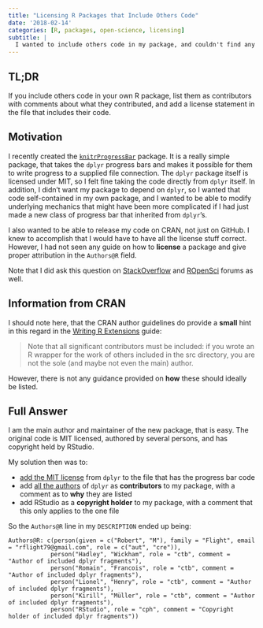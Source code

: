 ```yaml
---
title: "Licensing R Packages that Include Others Code"
date: '2018-02-14'
categories: [R, packages, open-science, licensing]
subtitle: |
  I wanted to include others code in my package, and couldn't find any good resources.
---
```


## TL;DR

If you include others code in your own R package, list them as contributors with comments about what they contributed, and add a license statement in the file that includes their code.

## Motivation

I recently created the [`knitrProgressBar`](https://CRAN.R-project.org/package=knitrProgressBar) package. It is a really simple package, that takes the `dplyr` progress bars and makes it possible for them to write progress to a supplied file connection. The `dplyr` package itself is licensed under MIT, so I felt fine taking the code directly from `dplyr` itself. In addition, I didn't want my package to depend on `dplyr`, so I wanted that code self-contained in my own package, and I wanted to be able to modify underlying mechanics that might have been more complicated if I had just made a new class of progress bar that inherited from `dplyr`'s. 

I also wanted to be able to release my code on CRAN, not just on GitHub. I knew to accomplish that I would have to have all the license stuff correct. However, I had not seen any guide on how to **license** a package and give proper attribution in the `Authors@R` field.

Note that I did ask this question on [StackOverflow](https://stackoverflow.com/questions/48525023/properly-license-r-package-that-includes-other-mit-code) and [ROpenSci](https://discuss.ropensci.org/t/licensing-a-new-package-that-uses-code-from-another-source/1046) forums as well.

## Information from CRAN

I should note here, that the CRAN author guidelines do provide a **small** hint in this regard in the [Writing R Extensions](https://cran.r-project.org/doc/manuals/r-release/R-exts.html) guide:

> Note that all significant contributors must be included: if you wrote an R wrapper for the work of others included in the src directory, you are not the sole (and maybe not even the main) author.

However, there is not any guidance provided on **how** these should ideally be listed.

## Full Answer

I am the main author and maintainer of the new package, that is easy. The original code is MIT licensed, authored by several persons, and has copyright held by RStudio. 

My solution then was to:

* [add the MIT license](https://github.com/rmflight/knitrProgressBar/blob/master/R/progress.R#L6) from `dplyr` to the file that has the progress bar code
* add [all the authors](https://github.com/rmflight/knitrProgressBar/blob/master/DESCRIPTION#L5) of `dplyr` as **contributors** to my package, with a comment as to **why** they are listed
* add RStudio as a **copyright holder** to my package, with a comment that this only applies to the one file

So the `Authors@R` line in my `DESCRIPTION` ended up being:

```
Authors@R: c(person(given = c("Robert", "M"), family = "Flight", email = "rflight79@gmail.com", role = c("aut", "cre")),
            person("Hadley", "Wickham", role = "ctb", comment = "Author of included dplyr fragments"),
            person("Romain", "Francois", role = "ctb", comment = "Author of included dplyr fragments"),
            person("Lionel", "Henry", role = "ctb", comment = "Author of included dplyr fragments"),
            person("Kirill", "Müller", role = "ctb", comment = "Author of included dplyr fragments"),
            person("RStudio", role = "cph", comment = "Copyright holder of included dplyr fragments"))
```

